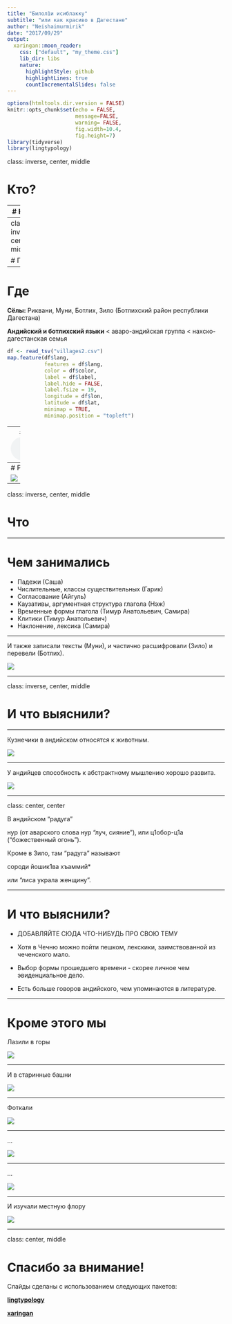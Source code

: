 ```yaml
---
title: "Билол1и исиблакку"
subtitle: "или как красиво в Дагестане"
author: "Neishaimurmirik"
date: "2017/09/29"
output:
  xaringan::moon_reader:
    css: ["default", "my_theme.css"]
    lib_dir: libs
    nature:
      highlightStyle: github
      highlightLines: true
      countIncrementalSlides: false
---
```


```r
options(htmltools.dir.version = FALSE)
knitr::opts_chunk$set(echo = FALSE,
                      message=FALSE,
                      warning= FALSE,
                      fig.width=10.4,
                      fig.height=7)
library(tidyverse)
library(lingtypology)
```

class: inverse, center, middle

# Кто?

---
# Кто?

- Neishaimurmirik
  - **Нэ**ж Рошан
  - Са**ша** Мартынова
  - **Ай**гуль Закирова
  - Ти**мур** Майсак
  - Са**ми**ра Ферхеес
  - Га**рик** Мороз
 

---
class: inverse, center, middle

# Где


---

# Где

**Сёлы:** Риквани, Муни, Ботлих, Зило (Ботлихский район республики Дагестана)

**Андийский и ботлихский языки** < аваро-андийская группа < нахско-дагестанская семья

```r

df <- read_tsv("villages2.csv")
map.feature(df$lang, 
            features = df$lang,
            color = df$color,
            label = df$label,
            label.hide = FALSE,
            label.fsize = 19,
            longitude = df$lon,
            latitude = df$lat,
            minimap = TRUE,
            minimap.position = "topleft")
```

---
# Sound example
Пример звука: 
<audio controls>
  <source src="https://raw.githubusercontent.com/agricolamz/2017_Zilo_fieldwork_prezi/master/sound.WAV" type="audio/wav">
</audio>


---
# Picture example

![](https://raw.githubusercontent.com/agricolamz/2017_Zilo_fieldwork_prezi/master/background.jpg)


---

class: inverse, center, middle

# Что


---

# Чем занимались

- Падежи (Саша)
- Числительные, классы существительных (Гарик)
- Согласование (Айгуль)
- Каузативы, аргументная структура глагола (Нэж)
- Временные формы глагола (Тимур Анатольевич, Самира)
- Клитики (Тимур Анатольевич)
- Наклонение, лексика (Самира)

---

И также записали тексты (Муни), и частично расшифровали (Зило) и перевели (Ботлих).

![](https://github.com/agricolamz/2017_Zilo_fieldwork_prezi/master/f1.JPG)


---

class: inverse, center, middle

# И что выяснили?

---

Кузнечики в андийском относятся к животным.

![](https://raw.githubusercontent.com/agricolamz/2017_Zilo_fieldwork_prezi/master/f2.jpg)

---

У андийцев способность к абстрактному мышлению хорошо развита.

![](https://raw.githubusercontent.com/agricolamz/2017_Zilo_fieldwork_prezi/master/f3.jpg)


---

class: center, center

 В андийском "радуга" 

нур
(от аварского слова нур "луч, сияние"), или 
 ц1обор-ц1а 
("божественный огонь").

Кроме в Зило, там "радуга" называют 

сороди йошик1ва хъаммий*

или "лиса украла женщину". 

---

# И что выяснили?

- ДОБАВЛЯЙТЕ СЮДА ЧТО-НИБУДЬ ПРО СВОЮ ТЕМУ

- Хотя в Чечню можно пойти пешком, лекскики, заимствованной из чеченского мало.
- Выбор формы прошедшего времени - скорее личное чем эвиденциальное дело.
- Есть больше говоров андийского, чем упоминаются в литературе.

---

# Кроме этого мы

Лазили в горы

![](https://raw.githubusercontent.com/agricolamz/2017_Zilo_fieldwork_prezi/master/f4.jpg)

---

И в старинные башни

![](https://raw.githubusercontent.com/agricolamz/2017_Zilo_fieldwork_prezi/master/f5.jpg)

---

Фоткали

![](https://raw.githubusercontent.com/agricolamz/2017_Zilo_fieldwork_prezi/master/f6.jpg)

---

...

![](https://raw.githubusercontent.com/agricolamz/2017_Zilo_fieldwork_prezi/master/f7.jpg)

---

...

![](https://raw.githubusercontent.com/agricolamz/2017_Zilo_fieldwork_prezi/master/f9.jpg)

---

И изучали местную флору

![](https://raw.githubusercontent.com/agricolamz/2017_Zilo_fieldwork_prezi/master/f8.jpg)

---


class: center, middle

# Спасибо за внимание!

Слайды сделаны с использованием следующих пакетов:

[**lingtypology**](https://ropensci.github.io/lingtypology/)

[**xaringan**](https://github.com/yihui/xaringan)
